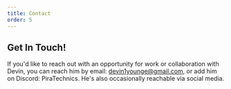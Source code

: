 ```yaml
---
title: Contact
order: 5
---
```


## Get In Touch!

If you'd like to reach out with an opportunity for work or collaboration with Devin, you can reach him by email: [devin1younge@gmail.com](mailto:devin1younge@gmail.com), or add him on Discord: PiraTechnics. He's also occasionally reachable via social media.
